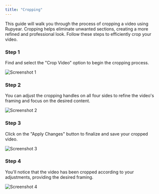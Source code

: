 ```yaml
---
title: "Cropping"
---
```


This guide will walk you through the process of cropping a video using Rupyear. Cropping helps eliminate unwanted sections, creating a more refined and professional look. Follow these steps to efficiently crop your video.

### Step 1

Find and select the "Crop Video" option to begin the cropping process.

![Screenshot 1](images/cropping/image1.jpg)

### Step 2

You can adjust the cropping handles on all four sides to refine the video's framing and focus on the desired content.

![Screenshot 2](images/cropping/image2.jpg)

### Step 3

&#x20;Click on the "Apply Changes" button to finalize and save your cropped video.

![Screenshot 3](images/cropping/image3.jpg)

### Step 4

You'll notice that the video has been cropped according to your adjustments, providing the desired framing.

![Screenshot 4](images/cropping/image4.jpg)
